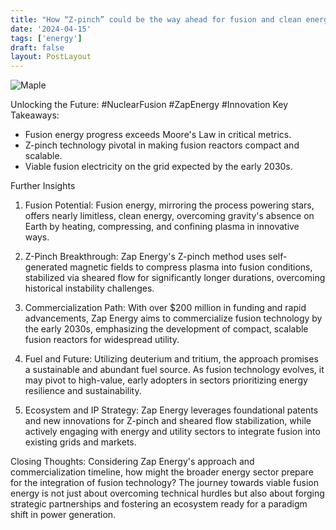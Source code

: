 ```yaml
---
title: "How “Z-pinch” could be the way ahead for fusion and clean energy"
date: '2024-04-15'
tags: ['energy']
draft: false
layout: PostLayout
---
```


<div className="flex justify-center">
  <div className="my-1 w-full px-2 xl:my-1 xl:w-1/2 xl:px-2">
    <img src="https://img.youtube.com/vi/SsBakDgsRxc/0.jpg" alt="Maple" className="mx-auto h-58 w-auto" />
  </div>
</div>

Unlocking the Future: #NuclearFusion #ZapEnergy #Innovation
Key Takeaways:
- Fusion energy progress exceeds Moore's Law in critical metrics.
- Z-pinch technology pivotal in making fusion reactors compact and scalable.
- Viable fusion electricity on the grid expected by the early 2030s.

Further Insights
1. Fusion Potential:
Fusion energy, mirroring the process powering stars, offers nearly limitless, clean energy, overcoming gravity's absence on Earth by heating, compressing, and confining plasma in innovative ways.

2. Z-Pinch Breakthrough:
Zap Energy's Z-pinch method uses self-generated magnetic fields to compress plasma into fusion conditions, stabilized via sheared flow for significantly longer durations, overcoming historical instability challenges.

3. Commercialization Path:
With over $200 million in funding and rapid advancements, Zap Energy aims to commercialize fusion technology by the early 2030s, emphasizing the development of compact, scalable fusion reactors for widespread utility.

4. Fuel and Future:
Utilizing deuterium and tritium, the approach promises a sustainable and abundant fuel source. As fusion technology evolves, it may pivot to high-value, early adopters in sectors prioritizing energy resilience and sustainability.

5. Ecosystem and IP Strategy:
Zap Energy leverages foundational patents and new innovations for Z-pinch and sheared flow stabilization, while actively engaging with energy and utility sectors to integrate fusion into existing grids and markets.

Closing Thoughts:
Considering Zap Energy's approach and commercialization timeline, how might the broader energy sector prepare for the integration of fusion technology? The journey towards viable fusion energy is not just about overcoming technical hurdles but also about forging strategic partnerships and fostering an ecosystem ready for a paradigm shift in power generation.
